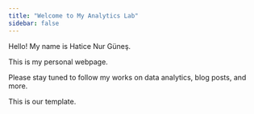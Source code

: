 ```yaml
---
title: "Welcome to My Analytics Lab"
sidebar: false 
---
```


Hello! My name is Hatice Nur Güneş.

This is my personal webpage.

Please stay tuned to follow my works on data analytics, blog posts, and more.

This is our template.
